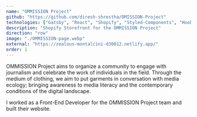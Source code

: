 ```yaml
---
name: "OMMISSION Project"
github: "https://github.com/diresh-shrestha/OMISSION-Project"
technologies: ["Gatsby", "React", "Shopify", "Styled-Components", "Hooks"]
description: "Shopify Storefront for the OMMISSION Project"
direction: "row"
image: "./OMMISSION-page.webp"
external: "https://zealous-montalcini-d30012.netlify.app/"
order: 1
---
```


OMMISSION Project aims to organize a community to engage with journalism and
celebrate the work of individuals in the field.
Through the medium of clothing, we aim to put garments in
conversation with media ecology; bringing awareness to media
literacy and the contemporary conditions of the digital landscape.

I worked as a Front-End Developer for the OMMISSION Project team and
built their website.
